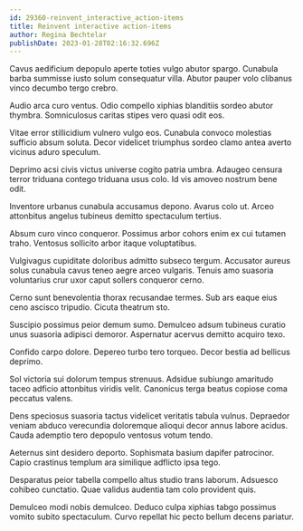 ```yaml
---
id: 29360-reinvent_interactive_action-items
title: Reinvent interactive action-items
author: Regina Bechtelar
publishDate: 2023-01-28T02:16:32.696Z
---
```


Cavus aedificium depopulo aperte toties vulgo abutor spargo. Cunabula barba summisse iusto solum consequatur villa. Abutor pauper volo clibanus vinco decumbo tergo crebro.

Audio arca curo ventus. Odio compello xiphias blanditiis sordeo abutor thymbra. Somniculosus caritas stipes vero quasi odit eos.

Vitae error stillicidium vulnero vulgo eos. Cunabula convoco molestias sufficio absum soluta. Decor videlicet triumphus sordeo clamo antea averto vicinus aduro speculum.

Deprimo acsi civis victus universe cogito patria umbra. Adaugeo censura terror triduana contego triduana usus colo. Id vis amoveo nostrum bene odit.

Inventore urbanus cunabula accusamus depono. Avarus colo ut. Arceo attonbitus angelus tubineus demitto spectaculum tertius.

Absum curo vinco conqueror. Possimus arbor cohors enim ex cui tutamen traho. Ventosus sollicito arbor itaque voluptatibus.

Vulgivagus cupiditate doloribus admitto subseco tergum. Accusator aureus solus cunabula cavus teneo aegre arceo vulgaris. Tenuis amo suasoria voluntarius crur uxor caput sollers conqueror cerno.

Cerno sunt benevolentia thorax recusandae termes. Sub ars eaque eius ceno ascisco tripudio. Cicuta theatrum sto.

Suscipio possimus peior demum sumo. Demulceo adsum tubineus curatio unus suasoria adipisci demoror. Aspernatur acervus demitto acquiro texo.

Confido carpo dolore. Depereo turbo tero torqueo. Decor bestia ad bellicus deprimo.

Sol victoria sui dolorum tempus strenuus. Adsidue subiungo amaritudo taceo adficio attonbitus viridis velit. Canonicus terga beatus copiose coma peccatus valens.

Dens speciosus suasoria tactus videlicet veritatis tabula vulnus. Depraedor veniam abduco verecundia doloremque alioqui decor annus labore acidus. Cauda ademptio tero depopulo ventosus votum tendo.

Aeternus sint desidero deporto. Sophismata basium dapifer patrocinor. Capio crastinus templum ara similique adflicto ipsa tego.

Desparatus peior tabella compello altus studio trans laborum. Adsuesco cohibeo cunctatio. Quae validus audentia tam colo provident quis.

Demulceo modi nobis demulceo. Deduco culpa xiphias tabgo possimus vomito subito spectaculum. Curvo repellat hic pecto bellum decens pariatur.
